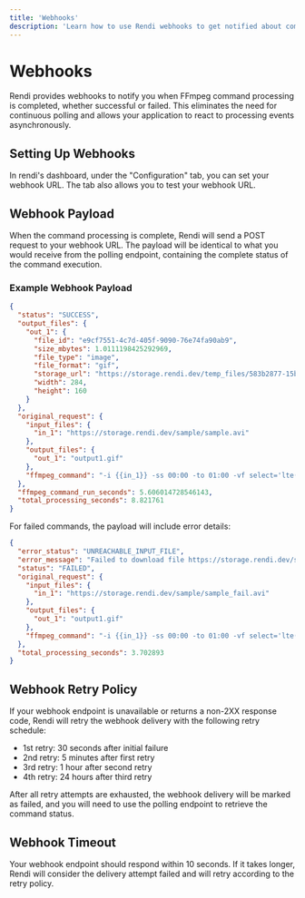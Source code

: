 ```yaml
---
title: 'Webhooks'
description: 'Learn how to use Rendi webhooks to get notified about command processing status'
---
```


# Webhooks

Rendi provides webhooks to notify you when FFmpeg command processing is completed, whether successful or failed. This eliminates the need for continuous polling and allows your application to react to processing events asynchronously.

## Setting Up Webhooks

In rendi's dashboard, under the "Configuration" tab, you can set your webhook URL. The tab also allows you to test your webhook URL.

## Webhook Payload

When the command processing is complete, Rendi will send a POST request to your webhook URL. The payload will be identical to what you would receive from the polling endpoint, containing the complete status of the command execution.

### Example Webhook Payload

```json
{
  "status": "SUCCESS",
  "output_files": {
    "out_1": {
      "file_id": "e9cf7551-4c7d-405f-9090-76e74fa90ab9",
      "size_mbytes": 1.0111198425292969,
      "file_type": "image",
      "file_format": "gif",
      "storage_url": "https://storage.rendi.dev/temp_files/583b2877-15b7-48e3-8255-615991a945de/be603edd-5526-477c-98b1-fbf5f98a5a7b/output1.gif",
      "width": 284,
      "height": 160
    }
  },
  "original_request": {
    "input_files": {
      "in_1": "https://storage.rendi.dev/sample/sample.avi"
    },
    "output_files": {
      "out_1": "output1.gif"
    },
    "ffmpeg_command": "-i {{in_1}} -ss 00:00 -to 01:00 -vf select='lte(n\\,1)+gt(trunc(t/10),trunc(prev_t/10))',setpts='PTS*0.025',scale=trunc(oh*a/2)*2:160:force_original_aspect_ratio=decrease,pad=trunc(oh*a/2)*2:160:-1:-1 -an -vsync vfr {{out_1}}"
  },
  "ffmpeg_command_run_seconds": 5.606014728546143,
  "total_processing_seconds": 8.821761
}
```

For failed commands, the payload will include error details:

```json
{
  "error_status": "UNREACHABLE_INPUT_FILE",
  "error_message": "Failed to download file https://storage.rendi.dev/sample/sample_fail.avi, server returned status code 404",
  "status": "FAILED",
  "original_request": {
    "input_files": {
      "in_1": "https://storage.rendi.dev/sample/sample_fail.avi"
    },
    "output_files": {
      "out_1": "output1.gif"
    },
    "ffmpeg_command": "-i {{in_1}} -ss 00:00 -to 01:00 -vf select='lte(n\\,1)+gt(trunc(t/10),trunc(prev_t/10))',setpts='PTS*0.025',scale=trunc(oh*a/2)*2:160:force_original_aspect_ratio=decrease,pad=trunc(oh*a/2)*2:160:-1:-1 -an -vsync vfr {{out_1}}"
  },
  "total_processing_seconds": 3.702893
}
```

## Webhook Retry Policy

If your webhook endpoint is unavailable or returns a non-2XX response code, Rendi will retry the webhook delivery with the following retry schedule:
- 1st retry: 30 seconds after initial failure
- 2nd retry: 5 minutes after first retry
- 3rd retry: 1 hour after second retry
- 4th retry: 24 hours after third retry

After all retry attempts are exhausted, the webhook delivery will be marked as failed, and you will need to use the polling endpoint to retrieve the command status.

## Webhook Timeout

Your webhook endpoint should respond within 10 seconds. If it takes longer, Rendi will consider the delivery attempt failed and will retry according to the retry policy.
